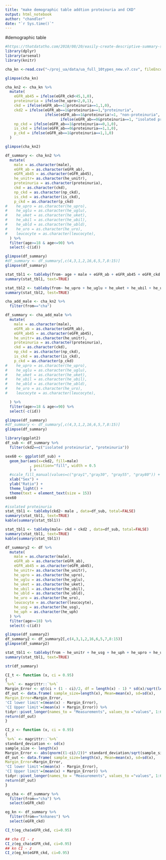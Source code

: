 ```yaml
---
title: "make demographic table addtion proteinuria and CKD"
output: html_notebook
author: "chandler"
date: "`r Sys.time()`"
---
```

#demographic table
```r
#https://thatdatatho.com/2018/08/20/easily-create-descriptive-summary-statistic-tables-r-studio/
library(dplyr)
library(arsenal)
library(knitr)

cha_kn <-read.csv("~/proj_ua/data/ua_full_10types_new.v7.csv", fileEncoding = 'utf-8')

glimpse(cha_kn)
```
```r
cha_kn2 <- cha_kn %>%
  mutate(
    eGFR_ab45 = ifelse(eGFR_ckd<45,1,0),
    proteinuria = ifelse(he_upro<2,0,1),
    ckd = ifelse(eGFR_ab==1|proteinuria==1,1,0),
    ckd2 = ifelse(eGFR_ab==1&proteinuria==1,"proteinuria",
                  ifelse(eGFR_ab==1&proteinuria!=1, "non-proteinuria",
                         ifelse(eGFR_ab==0&proteinuria==1, "isolated proteinuria", "normal"))),
    np_ckd = ifelse(eGFR_ab==1&proteinuria==0,1,0),
    is_ckd = ifelse(eGFR_ab==0&proteinuria==1,1,0),
    p_ckd = ifelse(eGFR_ab==1&proteinuria==1,1,0)
  )

glimpse(cha_kn2)
```
```r
df_summary <- cha_kn2 %>%
  mutate(
    male = as.character(male),
    eGFR_ab = as.character(eGFR_ab),
    eGFR_ab45 = as.character(eGFR_ab45),
    he_unitr= as.character(he_unitr),
    proteinuria = as.character(proteinuria),
    ckd = as.character(ckd),
    np_ckd = as.character(np_ckd),
    is_ckd = as.character(is_ckd),
    p_ckd = as.character(p_ckd)
#    he_upro = as.character(he_upro),
#    he_uglu = as.character(he_uglu),
#    he_uket = as.character(he_uket),
#    he_ubil = as.character(he_ubil),
#    he_ubld = as.character(he_ubld),
#    he_uro = as.character(he_uro),
#    leucocyte = as.character(leucocyte),
  ) %>%
  filter(age>=18 & age<=90) %>%
  select(-c(id))

glimpse(df_summary)
#df_summary <- df_summary[,c(4,3,1,2,16,6,5,7,8:15)]
glimpse(df_summary)
```
```r
stat_tbl1 <- tableby(from~ age + male + eGFR_ab + eGFR_ab45 + eGFR_ckd + he_unitr + he_usg + he_uph + proteinuria + ckd + ckd2 + np_ckd + is_ckd + p_ckd, data=df_summary, total=FALSE)
summary(stat_tbl1, text=TRUE)
```
```r
stat_tbl2 <- tableby(from~ he_upro + he_uglu + he_uket + he_ubil + he_ubld + he_uro + leucocyte, data=df_summary, total=F, numeric.stats=c("medianrange","q1q3"), numeric.test="kwt")
summary(stat_tbl2, test=TRUE)
```


```r
cha_add_male <- cha_kn2 %>%
  filter(from=="cha")

df_summary <- cha_add_male %>%
  mutate(
    male = as.character(male),
    eGFR_ab = as.character(eGFR_ab),
    eGFR_ab45 = as.character(eGFR_ab45),
    he_unitr= as.character(he_unitr),
    proteinuria = as.character(proteinuria),
    ckd = as.character(ckd),
    np_ckd = as.character(np_ckd),
    is_ckd = as.character(is_ckd),
    p_ckd = as.character(p_ckd)
#    he_upro = as.character(he_upro),
#    he_uglu = as.character(he_uglu),
#    he_uket = as.character(he_uket),
#    he_ubil = as.character(he_ubil),
#    he_ubld = as.character(he_ubld),
#    he_uro = as.character(he_uro),
#    leucocyte = as.character(leucocyte),

  ) %>%
  filter(age>=18 & age<=90) %>%
  select(-c(id))

glimpse(df_summary)
#df_summary <- df_summary[,c(4,3,1,2,16,6,5,7,8:15)]
glimpse(df_summary)
```

```r
library(ggplot2)
df_sub <- df_summary %>%
  filter(ckd2==c("isolated proteinuria", "proteinuria"))

sex60 <- ggplot(df_sub) +
  geom_bar(aes(x=ckd2, fill=male)
           , position="fill", width = 0.5
           ) +
  #scale_fill_manual(values=c("gray1","gray30", "gray55", "gray80")) +
  xlab("Sex") +
  ylab("Ratio") +
  theme_light() +
  theme(text = element_text(size = 15))
sex60
```


```r
#isolated proteinuria
stat_tbl1 <- tableby(ckd2~ male , data=df_sub, total=FALSE)
summary(stat_tbl1, text=TRUE)
kable(summary(stat_tbl1))
```

```r
stat_tbl1 <- tableby(male~ ckd + ckd2 , data=df_sub, total=FALSE)
summary(stat_tbl1, text=TRUE)
kable(summary(stat_tbl1))
```

```r
df_summary2 <- df %>%
  mutate(
    male = as.character(male),
    eGFR_ab = as.character(eGFR_ab),
    eGFR_ab45 = as.character(eGFR_ab45),
    he_unitr= as.character(he_unitr),
    he_upro = as.character(he_upro),
    he_uglu = as.character(he_uglu),
    he_uket = as.character(he_uket),
    he_ubil = as.character(he_ubil),
    he_ubld = as.character(he_ubld),
    he_uro = as.character(he_uro),
    leucocyte = as.character(leucocyte),
    he_usg = as.character(he_usg),
    he_uph = as.character(he_uph)
  ) %>%
  filter(age>=18) %>%
  select(-c(id))

glimpse(df_summary2)
df_summary2 <- df_summary2[,c(4,3,1,2,16,6,5,7,8:15)]
glimpse(df_summary2)

stat_tbl1 <- tableby(from ~ he_unitr + he_usg + he_uph + he_upro + he_uglu + he_uket + he_ubil + he_ubld + he_uro + leucocyte, data=df_summary2, total=FALSE, numeric.test="kwt")
summary(stat_tbl1, text=TRUE)
```


```r
str(df_summary)

CI_t <- function (x, ci = 0.95)
{
`%>%` <- magrittr::`%>%`
Margin_Error <- qt(ci + (1 - ci)/2, df = length(x) - 1) * sd(x)/sqrt(length(x))
df_out <- data.frame( sample_size=length(x), Mean=mean(x), sd=sd(x),
Margin_Error=Margin_Error,
'CI lower limit'=(mean(x) - Margin_Error),
'CI Upper limit'=(mean(x) + Margin_Error)) %>%
tidyr::pivot_longer(names_to = "Measurements", values_to ="values", 1:6 )
return(df_out)
}

CI_z <- function (x, ci = 0.95)
{
`%>%` <- magrittr::`%>%`
standard_deviation <- sd(x)
sample_size <- length(x)
Margin_Error <- abs(qnorm((1-ci)/2))* standard_deviation/sqrt(sample_size)
df_out <- data.frame( sample_size=length(x), Mean=mean(x), sd=sd(x),
Margin_Error=Margin_Error,
'CI lower limit'=(mean(x) - Margin_Error),
'CI Upper limit'=(mean(x) + Margin_Error)) %>%
tidyr::pivot_longer(names_to = "Measurements", values_to ="values", 1:6 )
return(df_out)
}

eg_cha <- df_summary %>%
  filter(from=="cha") %>%
  select(eGFR_ckd)

eg_kn <- df_summary %>%
  filter(from=="knhanes") %>%
  select(eGFR_ckd)

CI_t(eg_cha$eGFR_ckd, ci=0.95)

## cha CI - z
CI_z(eg_cha$eGFR_ckd, ci=0.95)
## kn CI - z
CI_z(eg_kn$eGFR_ckd, ci=0.95)

```